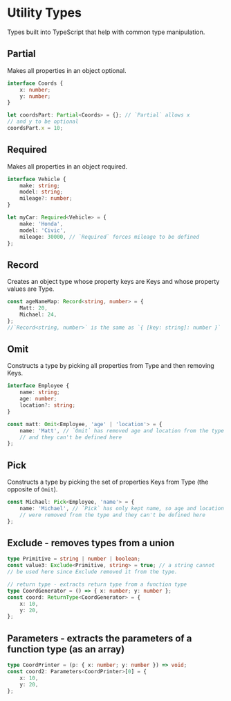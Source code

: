# Utility Types

Types built into TypeScript that help with common type manipulation.

## Partial

Makes all properties in an object optional.

```ts copy
interface Coords {
	x: number;
	y: number;
}

let coordsPart: Partial<Coords> = {}; // `Partial` allows x
// and y to be optional
coordsPart.x = 10;
```

## Required

Makes all properties in an object required.

```ts copy
interface Vehicle {
	make: string;
	model: string;
	mileage?: number;
}

let myCar: Required<Vehicle> = {
	make: 'Honda',
	model: 'Civic',
	mileage: 30000, // `Required` forces mileage to be defined
};
```

## Record

Creates an object type whose property keys are Keys and whose property values are Type.

```ts copy
const ageNameMap: Record<string, number> = {
	Matt: 20,
	Michael: 24,
};
//`Record<string, number>` is the same as `{ [key: string]: number }`
```

## Omit

Constructs a type by picking all properties from Type and then removing Keys.

```ts copy
interface Employee {
	name: string;
	age: number;
	location?: string;
}

const matt: Omit<Employee, 'age' | 'location'> = {
	name: 'Matt', // `Omit` has removed age and location from the type
	// and they can't be defined here
};
```

## Pick

Constructs a type by picking the set of properties Keys from Type (the opposite of `Omit`).

```ts copy
const Michael: Pick<Employee, 'name'> = {
	name: 'Michael', // `Pick` has only kept name, so age and location
	// were removed from the type and they can't be defined here
};
```

## Exclude - removes types from a union

```ts copy
type Primitive = string | number | boolean;
const value3: Exclude<Primitive, string> = true; // a string cannot
// be used here since Exclude removed it from the type.

// return type - extracts return type from a function type
type CoordGenerator = () => { x: number; y: number };
const coord: ReturnType<CoordGenerator> = {
	x: 10,
	y: 20,
};
```

## Parameters - extracts the parameters of a function type (as an array)

```ts copy
type CoordPrinter = (p: { x: number; y: number }) => void;
const coord2: Parameters<CoordPrinter>[0] = {
	x: 10,
	y: 20,
};
```
